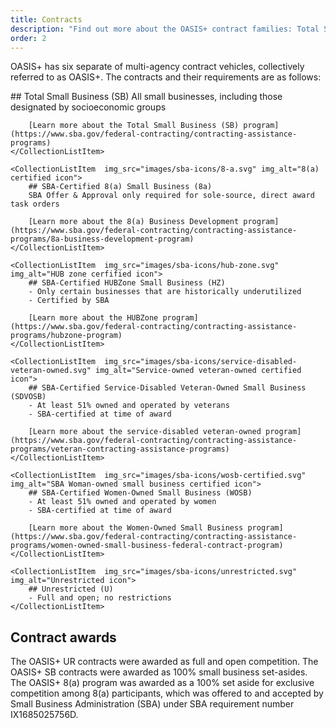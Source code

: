 ```yaml
---
title: Contracts
description: "Find out more about the OASIS+ contract families: Total Small Business (SB), 8(a), HUBZone, Service-Disabled Veteran-Owned, Women-owned, and Unrestricted."
order: 2
---
```


OASIS+ has six separate of multi-agency contract vehicles, collectively referred to as OASIS+. The contracts and their requirements are as follows:

<CollectionList>
    <CollectionListItem  img_src="images/sba-icons/total-small-business.svg" img_alt="Total Small Business (SB) icon">
        ## Total Small Business (SB)
        All small businesses, including those designated by socioeconomic groups

        [Learn more about the Total Small Business (SB) program](https://www.sba.gov/federal-contracting/contracting-assistance-programs) 
    </CollectionListItem>

    <CollectionListItem  img_src="images/sba-icons/8-a.svg" img_alt="8(a) certified icon">
        ## SBA-Certified 8(a) Small Business (8a)
        SBA Offer & Approval only required for sole-source, direct award task orders

        [Learn more about the 8(a) Business Development program](https://www.sba.gov/federal-contracting/contracting-assistance-programs/8a-business-development-program) 
    </CollectionListItem>

    <CollectionListItem  img_src="images/sba-icons/hub-zone.svg" img_alt="HUB zone cerfified icon">
        ## SBA-Certified HUBZone Small Business (HZ)
        - Only certain businesses that are historically underutilized
        - Certified by SBA

        [Learn more about the HUBZone program](https://www.sba.gov/federal-contracting/contracting-assistance-programs/hubzone-program) 
    </CollectionListItem>

    <CollectionListItem  img_src="images/sba-icons/service-disabled-veteran-owned.svg" img_alt="Service-owned veteran-owned certified icon">
        ## SBA-Certified Service-Disabled Veteran-Owned Small Business (SDVOSB)
        - At least 51% owned and operated by veterans
        - SBA-certified at time of award

        [Learn more about the service-disabled veteran-owned program](https://www.sba.gov/federal-contracting/contracting-assistance-programs/veteran-contracting-assistance-programs) 
    </CollectionListItem>

    <CollectionListItem  img_src="images/sba-icons/wosb-certified.svg" img_alt="SBA Woman-owned small business certified icon">
        ## SBA-Certified Women-Owned Small Business (WOSB)
        - At least 51% owned and operated by women
        - SBA-certified at time of award

        [Learn more about the Women-Owned Small Business program](https://www.sba.gov/federal-contracting/contracting-assistance-programs/women-owned-small-business-federal-contract-program) 
    </CollectionListItem>

    <CollectionListItem  img_src="images/sba-icons/unrestricted.svg" img_alt="Unrestricted icon">
        ## Unrestricted (U)
        - Full and open; no restrictions
    </CollectionListItem>
</CollectionList>

## Contract awards
The OASIS+ UR contracts were awarded as full and open competition. The OASIS+ SB contracts were awarded as 100% small business set-asides. The OASIS+ 8(a) program was awarded as a 100% set aside for exclusive competition among 8(a) participants, which was offered to and accepted by Small Business Administration (SBA) under SBA requirement number IX1685025756D.

